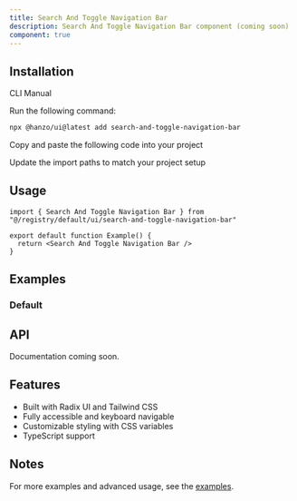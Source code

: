 ```yaml
---
title: Search And Toggle Navigation Bar
description: Search And Toggle Navigation Bar component (coming soon)
component: true
---
```


<ComponentPreview name="search-and-toggle-navigation-bar-demo" />

## Installation

<Tabs defaultValue="cli">

<TabsList>
  <TabsTrigger value="cli">CLI</TabsTrigger>
  <TabsTrigger value="manual">Manual</TabsTrigger>
</TabsList>

<TabsContent value="cli">

<Steps>

<Step>Run the following command:</Step>

```bash
npx @hanzo/ui@latest add search-and-toggle-navigation-bar
```

</Steps>

</TabsContent>

<TabsContent value="manual">

<Steps>

<Step>Copy and paste the following code into your project</Step>

<ComponentSource name="search-and-toggle-navigation-bar" />

<Step>Update the import paths to match your project setup</Step>

</Steps>

</TabsContent>

</Tabs>

## Usage

```tsx
import { Search And Toggle Navigation Bar } from "@/registry/default/ui/search-and-toggle-navigation-bar"

export default function Example() {
  return <Search And Toggle Navigation Bar />
}
```

## Examples

### Default

<ComponentPreview name="search-and-toggle-navigation-bar-demo" />

## API

Documentation coming soon.

## Features

- Built with Radix UI and Tailwind CSS
- Fully accessible and keyboard navigable
- Customizable styling with CSS variables
- TypeScript support

## Notes

For more examples and advanced usage, see the [examples](/examples).

